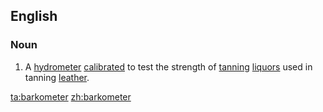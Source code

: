 ==English==

===Noun===
{{en-noun}}

# A [[hydrometer]] [[calibrated]] to test the strength of [[tanning]] [[liquors]] used in tanning [[leather]].

[[ta:barkometer]]
[[zh:barkometer]]
